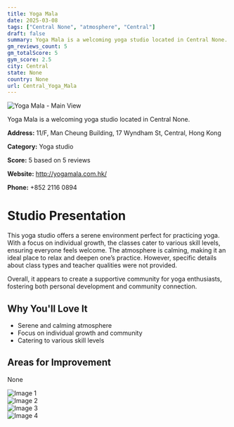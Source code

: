 ```yaml
---
title: Yoga Mala
date: 2025-03-08
tags: ["Central None", "atmosphere", "Central"]  
draft: false
summary: Yoga Mala is a welcoming yoga studio located in Central None.
gm_reviews_count: 5
gm_totalScore: 5
gym_score: 2.5
city: Central
state: None
country: None
url: Central_Yoga_Mala
---
```


<div className="aspect-[16/9] relative my-8">
  <img 
    src="https://lh5.googleusercontent.com/p/AF1QipMxIr8SrhVssTNalagekkC83apXJLLEp3TrJP0k=w1920-h1080-k-no"
    alt="Yoga Mala - Main View"
    className="object-cover absolute inset-0 w-full h-full rounded-lg"
  />
</div>

Yoga Mala is a welcoming yoga studio located in Central None.

**Address:** 11/F, Man Cheung Building, 17 Wyndham St, Central, Hong Kong

**Category:** Yoga studio

**Score:** 5 based on 5 reviews

**Website:** http://yogamala.com.hk/

**Phone:** +852 2116 0894

# Studio Presentation

This yoga studio offers a serene environment perfect for practicing yoga. With a focus on individual growth, the classes cater to various skill levels, ensuring everyone feels welcome. The atmosphere is calming, making it an ideal place to relax and deepen one’s practice. However, specific details about class types and teacher qualities were not provided.

Overall, it appears to create a supportive community for yoga enthusiasts, fostering both personal development and community connection.

## Why You'll Love It

- Serene and calming atmosphere
- Focus on individual growth and community
- Catering to various skill levels

## Areas for Improvement

None

<div className="grid grid-cols-1 xl:grid-cols-2 gap-4 my-8">
<div className="aspect-[4/3] relative"><img src="https://lh5.googleusercontent.com/p/AF1QipOb-RQog28mBSikZ7S5PQBAGuSm6qcMPyK7B-2q=w1920-h1080-k-no" alt="Image 1" className="object-cover absolute inset-0 w-full h-full rounded-lg" /></div>
<div className="aspect-[4/3] relative"><img src="https://lh5.googleusercontent.com/p/AF1QipOlnGGgrfc_dBdeVCCz56dlslTiLr41Ut3BTOxV=w1920-h1080-k-no" alt="Image 2" className="object-cover absolute inset-0 w-full h-full rounded-lg" /></div>
<div className="aspect-[4/3] relative"><img src="https://lh5.googleusercontent.com/p/AF1QipOSLKikP2pyEUfRpdz3IDKn4RoH75-MbevcnPOC=w1920-h1080-k-no" alt="Image 3" className="object-cover absolute inset-0 w-full h-full rounded-lg" /></div>
<div className="aspect-[4/3] relative"><img src="https://lh5.googleusercontent.com/p/AF1QipPyZyIL9LCGTpkkXF5TgLE5UfVr6eJrhodxd92f=w1920-h1080-k-no" alt="Image 4" className="object-cover absolute inset-0 w-full h-full rounded-lg" /></div>
</div>